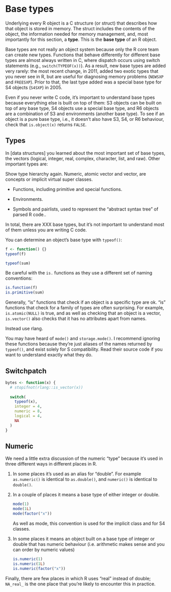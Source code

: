 # Base types {#base-types}

Underlying every R object is a C structure (or struct) that describes how that object is stored in memory. The struct includes the contents of the object, the information needed for memory management, and, most importantly for this section, a __type__. This is the __base type__ of an R object.

Base types are not really an object system because only the R core team can create new types. Functions that behave differently for different base types are almost always written in C, where dispatch occurs using switch statements (e.g., `switch(TYPEOF(x))`). As a result, new base types are added very rarely: the most recent change, in 2011, added two exotic types that you never see in R, but are useful for diagnosing memory problems (`NEWSXP` and `FREESXP`). Prior to that, the last type added was a special base type for S4 objects (`S4SXP`) in 2005. \indexc{SEXP} \index{base types} \index{objects!base types}

Even if you never write C code, it's important to understand base types because everything else is built on top of them: S3 objects can be built on top of any base type, S4 objects use a special base type, and R6 objects are a combination of S3 and environments (another base type). To see if an object is a pure base type, i.e., it doesn't also have S3, S4, or R6 behaviour, check that `is.object(x)` returns `FALSE`.

## Types

In [data structures] you learned about the most important set of base types, the vectors (logical, integer, real, complex, character, list, and raw). Other important types are:

Show type hierarchy again. Numeric, atomic vector and vector, are concepts or implicit virtual super classes.

* Functions, including primitive and special functions.

* Environments.

* Symbols and pairlists, used to represent the "abstract syntax tree"
  of parsed R code..

In total, there are XXX base types, but it's not important to understand most of them unless you are writing C code.

You can determine an object's base type with `typeof()`:  \indexc{typeof()} 

```r
f <- function() {}
typeof(f)

typeof(sum)
```

Be careful with the `is.` functions as they use a different set of naming conventions:

```r
is.function(f)
is.primitive(sum)
```

Generally, "is" functions that check if an object is a specific type are ok. "is" functions that check for a family of types are often surprising. For example, `is.atomic(NULL)` is true, and as well as checking that an object is a vector, `is.vector()` also checks that it has no attributes apart from names.

Instead use rlang.

You may have heard of `mode()` and `storage.mode()`. I recommend ignoring these functions because they're just aliases of the names returned by `typeof()`, and exist solely for S compatibility. Read their source code if you want to understand exactly what they do. \indexc{mode()}

## Switchpatch

```r
bytes <- function(x) {
  # stopifnot(rlang::is_vector(x))
  
  switch(
    typeof(x),
    integer = 4,
    numeric = 8,
    logical = 4,
    NA
  )
}
```

## Numeric

We need a little extra discussion of the numeric "type" because it's used in three different ways in different places in R.

1.  In some places it's used as an alias for "double".  For example
    `as.numeric()` is identical to `as.double()`, and `numeric()` is
    identical to `double()`.
    
1.  In a couple of places it means a base type of either integer or double. 

    ```r
    mode(1)
    mode(1L)
    mode(factor("x"))
    ```
    
    As well as mode, this convention is used for the implicit class and 
    for S4 classes.

1.  In some places it means an object built on a base type of integer or 
    double that has numeric behaviour (i.e. arithmetic makes sense and you
    can order by numeric values)
    
    ```r
    is.numeric(1)
    is.numeric(1L)
    is.numeric(factor("x"))
    ```

Finally, there are few places in which R uses "real" instead of double; `NA_real_` is the one place that you're likely to encounter this in practice.
